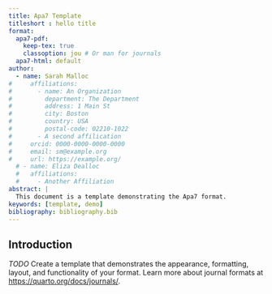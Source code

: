 ```yaml
---
title: Apa7 Template
titleshort : hello title
format:
  apa7-pdf:
    keep-tex: true  
    classoption: jou # Or man for journals
  apa7-html: default
author:
  - name: Sarah Malloc
#     affiliations:
#       - name: An Organization
#         department: The Department
#         address: 1 Main St
#         city: Boston
#         country: USA
#         postal-code: 02210-1022
#       - A second affilication
#     orcid: 0000-0000-0000-0000
#     email: sm@example.org
#     url: https://example.org/
  # - name: Eliza Dealloc
  #   affiliations:
  #     - Another Affiliation
abstract: |
  This document is a template demonstrating the Apa7 format.
keywords: [template, demo]
bibliography: bibliography.bib  
---
```


## Introduction {#sec-intro}

*TODO* Create a template that demonstrates the appearance, formatting, layout, and functionality of your format. Learn more about journal formats at <https://quarto.org/docs/journals/>.


